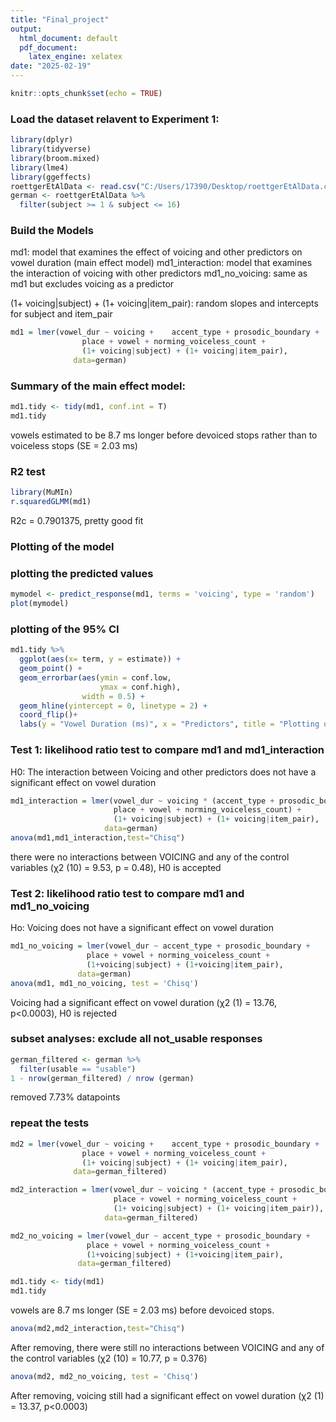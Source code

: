 ---
title: "Final_project"
output:
  html_document: default
  pdf_document:
    latex_engine: xelatex
date: "2025-02-19"
---

```{r setup, include=FALSE}
knitr::opts_chunk$set(echo = TRUE)
```

### Load the dataset relavent to Experiment 1:

```{r}
library(dplyr)
library(tidyverse)
library(broom.mixed)
library(lme4)
library(ggeffects)
roettgerEtAlData <- read.csv("C:/Users/17390/Desktop/roettgerEtAlData.csv")
german <- roettgerEtAlData %>% 
  filter(subject >= 1 & subject <= 16)
```

### Build the Models
md1: model that examines the effect of voicing and other predictors on vowel duration (main effect model)
md1_interaction: model that examines the interaction of voicing with other predictors
md1_no_voicing: same as md1 but excludes voicing as a predictor

(1+ voicing|subject) + (1+ voicing|item_pair): random slopes and intercepts for subject and item_pair

```{r}
md1 = lmer(vowel_dur ~ voicing +	accent_type + prosodic_boundary +	
                place + vowel + norming_voiceless_count +
                (1+ voicing|subject) + (1+ voicing|item_pair),
              data=german)
```

### Summary of the main effect model:

```{r}
md1.tidy <- tidy(md1, conf.int = T)
md1.tidy
```
vowels estimated to be 8.7 ms longer before devoiced stops rather than to voiceless stops (SE = 2.03 ms)

### R2 test
```{r}
library(MuMIn)
r.squaredGLMM(md1) 
```
R2c = 0.7901375, pretty good fit

### Plotting of the model
### plotting the predicted values
```{r}
mymodel <- predict_response(md1, terms = 'voicing', type = 'random')
plot(mymodel)
```
### plotting of the 95% CI
```{r}
md1.tidy %>% 
  ggplot(aes(x= term, y = estimate)) +
  geom_point() +
  geom_errorbar(aes(ymin = conf.low,
                    ymax = conf.high),
                width = 0.5) +
  geom_hline(yintercept = 0, linetype = 2) +
  coord_flip()+
  labs(y = "Vowel Duration (ms)", x = "Predictors", title = "Plotting of 95% CI")
```

### Test 1: likelihood ratio test to compare md1 and md1_interaction
H0: The interaction between Voicing and other predictors does not have a significant effect on vowel duration
```{r}
md1_interaction = lmer(vowel_dur ~ voicing * (accent_type + prosodic_boundary +	
                       place + vowel + norming_voiceless_count) +
                       (1+ voicing|subject) + (1+ voicing|item_pair),
                     data=german)
anova(md1,md1_interaction,test="Chisq")
```
there were no interactions between VOICING and any of the control variables (χ2 (10) = 9.53, p = 0.48), H0 is accepted


### Test 2: likelihood ratio test to compare md1 and md1_no_voicing
Ho: Voicing does not have a significant effect on vowel duration
```{r}
md1_no_voicing = lmer(vowel_dur ~ accent_type + prosodic_boundary +
                 place + vowel + norming_voiceless_count + 		
                 (1+voicing|subject) + (1+voicing|item_pair),
               data=german)
anova(md1, md1_no_voicing, test = 'Chisq')
```
Voicing had a significant effect on vowel duration (χ2 (1) = 13.76, p<0.0003), H0 is rejected

### subset analyses:  exclude all not_usable responses
```{r}
german_filtered <- german %>% 
  filter(usable == "usable")
1 - nrow(german_filtered) / nrow (german)
```
removed 7.73% datapoints

### repeat the tests
```{r}
md2 = lmer(vowel_dur ~ voicing +	accent_type + prosodic_boundary +	
                place + vowel + norming_voiceless_count +
                (1+ voicing|subject) + (1+ voicing|item_pair),
              data=german_filtered)

md2_interaction = lmer(vowel_dur ~ voicing * (accent_type + prosodic_boundary +	
                       place + vowel + norming_voiceless_count +
                       (1+ voicing|subject) + (1+ voicing|item_pair)),
                     data=german_filtered)

md2_no_voicing = lmer(vowel_dur ~ accent_type + prosodic_boundary +
                 place + vowel + norming_voiceless_count + 		
                 (1+voicing|subject) + (1+voicing|item_pair),
               data=german_filtered)
```


```{r}
md1.tidy <- tidy(md1)
md1.tidy
```
vowels are 8.7 ms longer (SE = 2.03 ms) before devoiced stops.

```{r}
anova(md2,md2_interaction,test="Chisq")
```
After removing, there were still no interactions between VOICING and any of the control variables (χ2 (10) = 10.77, p = 0.376)

```{r}
anova(md2, md2_no_voicing, test = 'Chisq')
```
After removing, voicing still had a significant effect on vowel duration (χ2 (1) = 13.37, p<0.0003)
